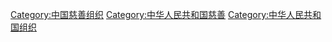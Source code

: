 [[Category:中国慈善组织|Category:中国慈善组织]]
[[Category:中华人民共和国慈善|Category:中华人民共和国慈善]]
[[Category:中华人民共和国组织|Category:中华人民共和国组织]]